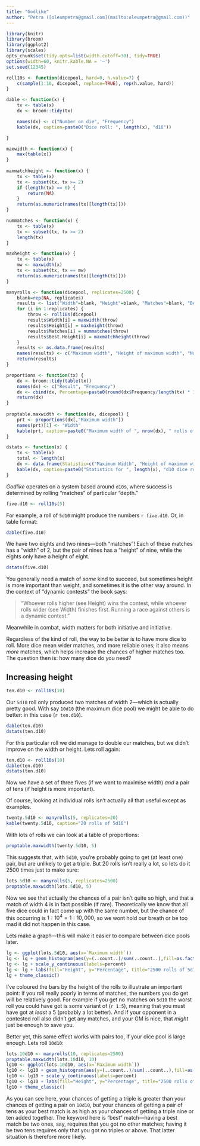 ```yaml
---
title: "Godlike"
author: "Petra ([oleumpetra@gmail.com](mailto:oleumpetra@gmail.com))"
---
```


```r
library(knitr)
library(broom)
library(ggplot2)
library(scales)
opts_chunk$set(tidy.opts=list(width.cutoff=30), tidy=TRUE)
options(width=60, knitr.kable.NA = '—')
set.seed(12345)

roll10s <- function(dicepool, hard=0, h.value=7) {
    c(sample(1:10, dicepool, replace=TRUE), rep(h.value, hard))
}

dable <- function(x) {
    tx <- table(x)
    dx <- broom::tidy(tx)

    names(dx) <- c("Number on die", "Frequency")
    kable(dx, caption=paste0("Dice roll: ", length(x), "d10"))

}

maxwidth <- function(x) {
    max(table(x))
}
 
maxmatchheight <- function(x) {
    tx <- table(x)
    tx <- subset(tx, tx >= 2)
    if (length(tx) == 0) {
        return(NA)
    }
    return(as.numeric(names(tx)[length(tx)]))
}

nummatches <- function(x) {
    tx <- table(x)
    tx <- subset(tx, tx >= 2)
    length(tx)
}

maxheight <- function(x) {
    tx <- table(x)
    mw <- maxwidth(x)
    tx <- subset(tx, tx == mw)
    return(as.numeric(names(tx)[length(tx)]))
}

manyrolls <- function(dicepool, replicates=2500) {
    blank=rep(NA, replicates)
    results <- list("Width"=blank, "Height"=blank, "Matches"=blank, "Best.Height"=blank)
    for (i in 1:replicates) {
        throw <- roll10s(dicepool)
        results$Width[i] = maxwidth(throw)
        results$Height[i] = maxheight(throw)
        results$Matches[i] = nummatches(throw)
        results$Best.Height[i] = maxmatchheight(throw)
    }
    results <- as.data.frame(results)
    names(results) <- c("Maximum width", "Height of maximum width", "Number of matches", "Best overall match height")
    return(results)
}

proportions <- function(tx) {
    dx <- broom::tidy(table(tx))
    names(dx) <- c("Result", "Frequency")
    dx <- cbind(dx, Percentage=paste0(round(dx$Frequency/length(tx) * 100, 2), "%"))
    return(dx)
}
 
proptable.maxwidth <- function(dx, dicepool) {
    prt <- proportions(dx[,"Maximum width"])
    names(prt)[1] <- "Width"
    kable(prt, caption=paste0("Maximum width of ", nrow(dx), " rolls of ", dicepool, "d10"))
}

dstats <- function(x) {
    tx <- table(x)
    total <- length(x)
    dx <- data.frame(Statistic=c("Maximum Width", "Height of maximum width roll", "Total number of matches", "Maximum height out of all matches"), Value=c(maxwidth(x), maxheight(x), nummatches(x), maxmatchheight(x)))
    kable(dx, caption=paste0("Statistics for ", length(x), "d10 dice roll"))
}
```

_Godlike_ operates on a system based around `d10`s, where success is determined by rolling "matches" of particular "depth."

```r
five.d10 <- roll10s(5)
```

For example, a roll of `5d10` might produce the numbers `r five.d10`. Or, in table format:

```r
dable(five.d10)
```

We have two eights and two nines---both "matches"! Each of these matches has a "width" of 2, but the pair of nines has a "height" of nine, while the eights only have a height of eight. 

```r
dstats(five.d10)
```

You generally need a match of _some_ kind to succeed, but sometimes height is more important than weight, and sometimes it is the other way around. In the context of "dynamic contests" the book says:

> "Whoever rolls higher (see Height) wins the contest, while whoever rolls wider (see Width) finishes first. Running a race against others is a dynamic contest."

Meanwhile in combat, width matters for both initiative and initiative.

Regardless of the kind of roll, the way to be better is to have more dice to roll. More dice mean wider matches, and more reliable ones; it also means _more_ matches, which helps increase the chances of higher matches too. The question then is: how many dice do you need?

## Increasing height

```r
ten.d10 <- roll10s(10)
```

Our `5d10` roll only produced two matches of width 2---which is actually pretty good. With say `10d10` (the maximum dice pool) we might be able to do better: in this case (`r ten.d10`).

```r
dable(ten.d10)
dstats(ten.d10)
```

For this particular roll we did manage to double our matches, but we didn't improve on the width or height. Lets roll again:

```r
ten.d10 <- roll10s(10)
dable(ten.d10)
dstats(ten.d10)
```

Now we have a set of three fives (if we want to maximise width) _and_ a pair of tens (if height is more important).

Of course, looking at individual rolls isn't actually all that useful except as examples.

```r
twenty.5d10 <- manyrolls(5, replicates=20)
kable(twenty.5d10, caption="20 rolls of 5d10")
```

With lots of rolls we can look at a table of proportions:

```r
proptable.maxwidth(twenty.5d10, 5)
```

This suggests that, with `5d10`, you're probably going to get (at least one) pair, but are unlikely to get a triple. But 20 rolls isn't really a lot, so lets do it 2500 times just to make sure:

```r
lots.5d10 <- manyrolls(5, replicates=2500)
proptable.maxwidth(lots.5d10, 5)
```

Now we see that actually the chances of a pair isn't quite so high, and that a match of width 4 is in fact possible (if rare). Theoretically we know that all five dice could in fact come up with the same number, but the chance of this occurring is $1:10^4 = 1:10,000$, so we wont hold our breath or be too mad it did not happen in this case.

Lets make a graph---this will make it easier to compare between dice pools later.

```r
lg <- ggplot(lots.5d10, aes(x=`Maximum width`))
lg <- lg + geom_histogram(aes(y=(..count..)/sum(..count..),fill=as.factor(`Height of maximum width`)), binwidth=1)
lg <- lg + scale_y_continuous(labels=percent)
lg <- lg + labs(fill="Height", y="Percentage", title="2500 rolls of 5d10")
lg + theme_classic()
```

I've coloured the bars by the height of the rolls to illustrate an important point: if you roll really poorly in terms of matches, the numbers you do get will be relatively good. For example if you get no matches on `5d10` the worst roll you could have got is some variant of (`r 1:5`), meaning that you must have got at _least_ a 5 (probably a lot better). And if your opponent in a contested roll also didn't get any matches, and your GM is nice, that _might_ just be enough to save you.

Better yet, this same effect works with pairs too, if your dice pool is large enough. Lets roll `10d10`:

```r
lots.10d10 <- manyrolls(10, replicates=2500)
proptable.maxwidth(lots.10d10, 10)
lg10 <- ggplot(lots.10d10, aes(x=`Maximum width`))
lg10 <- lg10 + geom_histogram(aes(y=(..count..)/sum(..count..),fill=as.factor(`Height of maximum width`)), binwidth=1)
lg10 <- lg10 + scale_y_continuous(labels=percent)
lg10 <- lg10 + labs(fill="Height", y="Percentage", title="2500 rolls of 10d10")
lg10 + theme_classic()
```

As you can see here, your chances of getting a triple is greater than your chances of getting a pair on `10d10`, _but_ your chances of getting a pair of tens as your best match is as high as your chances of getting a triple nine or ten added together. The keyword here is "best" match---having a best match be two ones, say, requires that you got no other matches; having it be two tens requires only that you got no triples or above. That latter situation is therefore more likely.
